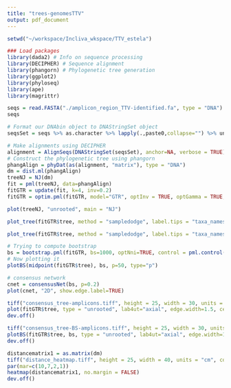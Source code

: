 ```yaml
---
title: "trees-genomesTTV"
output: pdf_document
---
```


```r
setwd("~/workspace/Incliva_wkspace/TTV_estela")

### Load packages
library(dada2) # Info on sequence processing
library(DECIPHER) # Sequence alignment
library(phangorn) # Phylogenetic tree generation
library(ggplot2)
library(phyloseq)
library(ape)
library(magrittr)
```
```r
seqs = read.FASTA("./amplicon_region_TTV-identified.fa", type = "DNA")
seqs
```

```r
# Format our DNAbin object to DNAStringSet object
seqsSet = seqs %>% as.character %>% lapply(.,paste0,collapse="") %>% unlist %>% DNAStringSet

# Make alignments using DECIPHER
alignment = AlignSeqs(DNAStringSet(seqsSet), anchor=NA, verbose = TRUE)
# Construct the phylogenetic tree using phangorn
phangAlign = phyDat(as(alignment, "matrix"), type = "DNA")
dm = dist.ml(phangAlign)
treeNJ = NJ(dm)
fit = pml(treeNJ, data=phangAlign)
fitGTR = update(fit, k=4, inv=0.2)
fitGTR = optim.pml(fitGTR, model="GTR", optInv = TRUE, optGamma = TRUE, rearrangement = "stochastic", control = pml.control(trace = 0))
```

```r
plot(treeNJ, "unrooted", main = "NJ")
```
```r
plot_tree(fitGTR$tree, method = "sampledodge", label.tips = "taxa_names", text.size = 3, plot.margin = 0.6, ladderize = "left", base.spacing = 0.09)
```

```r
plot_tree(fitGTR$tree, method = "sampledodge", label.tips = "taxa_names", text.size = 2, plot.margin = 0.4, ladderize = "left", base.spacing = 0.09) + coord_polar(theta="y")
```

```r
# Trying to compute bootstrap
bs = bootstrap.pml(fitGTR, bs=1000, optNni=TRUE, control = pml.control(trace=0))
# Now plotting it
plotBS(midpoint(fitGTR$tree), bs, p=50, type="p")
```

```r
# consensus network
cnet = consensusNet(bs, p=0.2)
plot(cnet, "2D", show.edge.label=TRUE)
```
```r
tiff("consensus_tree-amplicons.tiff", height = 25, width = 30, units = "cm", compression = "lzw", res = 300)
plot(fitGTR$tree, type = "unrooted", lab4ut="axial", edge.width=1.5, cex=0.6, no.margin=TRUE, use.edge.length=FALSE)
dev.off()
```
```r
tiff("consensus_tree-BS-amplicons.tiff", height = 25, width = 30, units = "cm", compression = "lzw", res = 300)
plotBS(fitGTR$tree, bs, type = "unrooted", lab4ut="axial", edge.width=1.5, cex=0.6, no.margin=TRUE, use.edge.length=FALSE)
dev.off()
```
```r
distancematrix1 = as.matrix(dm)
tiff("distance_heatmap.tiff", height = 25, width = 40, units = "cm", compression = "lzw", res = 300)
par(mar=c(10,7,2,1)) 
heatmap(distancematrix1, no.margin = FALSE)
dev.off()
```


